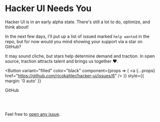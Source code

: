 
# Hacker UI Needs You

Hacker UI is in an early alpha state. There's still a lot to do, optimize, and think about!

In the next few days, I'll put up a list of issued marked `help wanted` in the repo, but for now would you mind showing your support via a star on GitHub?

It may sound cliche, but stars help determine demand and traction. In open source, traction attracts talent and brings us together <Emoji>❤️</Emoji>.

<Button
  variant="filled"
  color="black"
  component={props => (
    <a {...props} href="https://github.com/ricokahler/hacker-ui/issues/6" />
  )}
  style={{ margin: '0 auto' }}
>
  <FontAwesomeIcon icon={faGithub} size="lg" /> <span>GitHub</span>
</Button>

<br />
<br />

Feel free to [open any issue](https://github.com/ricokahler/hacker-ui/issues).
